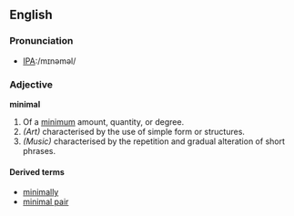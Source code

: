 ==English==
===Pronunciation===
*[[w:International Phonetic Alphabet|IPA]]:/mɪnəməl/

===Adjective===
'''minimal'''

# Of a [[minimum]] amount, quantity, or degree.
# ''(Art)'' characterised by the use of simple form or structures.
# ''(Music)'' characterised by the repetition and gradual alteration of short phrases.

====Derived terms====
*[[minimally]]
*[[minimal pair]]